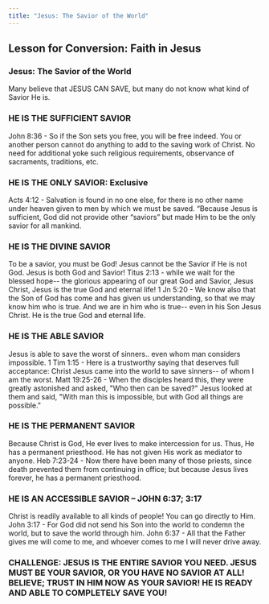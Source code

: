 ```yaml
---
title: "Jesus: The Savior of the World"
---
```


## Lesson for Conversion: Faith in Jesus
### Jesus: The Savior of the World

Many believe that JESUS CAN SAVE, but many do not know what kind of Savior He is.

### HE IS THE SUFFICIENT SAVIOR
John 8:36 - So if the Son sets you free, you will be free indeed. You or another person cannot do anything to add to the saving work of Christ. No need for additional yoke such religious requirements, observance of sacraments, traditions, etc.

### HE IS THE ONLY SAVIOR: Exclusive
Acts 4:12 - Salvation is found in no one else, for there is no other name under heaven given to men by which we must be saved. “Because Jesus is sufficient, God did not provide other “saviors” but made Him to be the only savior for all mankind.

### HE IS THE DIVINE SAVIOR
To be a savior, you must be God! Jesus cannot be the Savior if He is not God.
Jesus is both God and Savior!
Titus 2:13 - while we wait for the blessed hope-- the glorious appearing of our great God and Savior, Jesus Christ,
Jesus is the true God and eternal life!
1 Jn 5:20 - We know also that the Son of God has come and has given us understanding, so that we may know him who is true. And we are in him who is true-- even in his Son Jesus Christ. He is the true God and eternal life.

### HE IS THE ABLE SAVIOR
Jesus is able to save the worst of sinners.. even whom man considers impossible.
1 Tim 1:15 - Here is a trustworthy saying that deserves full acceptance: Christ Jesus came into the world to save sinners-- of whom I am the worst.
Matt 19:25-26 - When the disciples heard this, they were greatly astonished and asked, "Who then can be saved?" Jesus looked at them and said, "With man this is impossible, but with God all things are possible."

### HE IS THE PERMANENT SAVIOR
Because Christ is God, He ever lives to make intercession for us. Thus, He has a permanent priesthood. He has not given His work as mediator to anyone.
Heb 7:23-24 - Now there have been many of those priests, since death prevented them from continuing in office; but because Jesus lives forever, he has a permanent priesthood.

### HE IS AN ACCESSIBLE SAVIOR – JOHN 6:37; 3:17
Christ is readily available to all kinds of people! You can go directly to Him.
John 3:17 - For God did not send his Son into the world to condemn the world, but to save the world through him.
John 6:37 - All that the Father gives me will come to me, and whoever comes to me I will never drive away.

### CHALLENGE: JESUS IS THE ENTIRE SAVIOR YOU NEED. JESUS MUST BE YOUR SAVIOR, OR YOU HAVE NO SAVIOR AT ALL! BELIEVE; TRUST IN HIM NOW AS YOUR SAVIOR! HE IS READY AND ABLE TO COMPLETELY SAVE YOU!
